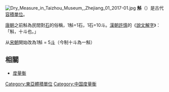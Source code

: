 [[File:Dry_Measure_in_Taizhou_Museum,_Zhejiang_01_2017-01.jpg|thumb]]
'''斛'''（{{标音|拼音=hú|注音=ㄏㄨˊ|同音字=胡}}）是古代[[容積單位|容積單位]]。

[[唐朝|唐朝]]之前斛為民間對[[石_(容量單位)|石]]的俗稱，1斛=1石，1石=10斗。[[漢朝|漢朝]][[許慎|許慎]]的《[[說文解字|說文解字]]》：「斛，十斗也。」

从[[宋朝|宋朝]]開始改為1斛 = 5[[斗|斗]]（今制十斗為一斛）

==相關==
*[[度量衡|度量衡]]


{{體積單位}}
[[Category:東亞體積單位|Category:東亞體積單位]]
[[Category:中国度量衡|Category:中国度量衡]]
